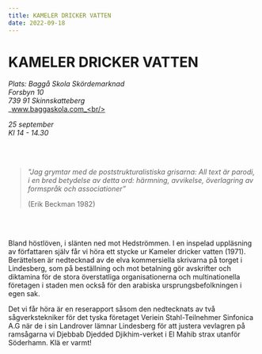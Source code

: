 ```yaml
---
title: KAMELER DRICKER VATTEN
date: 2022-09-18
---
```


# KAMELER DRICKER VATTEN

_Plats: Baggå Skola Skördemarknad_<br/>
_Forsbyn 10_<br/>
_739 91 Skinnskatteberg_<br/>
_www.baggaskola.com_<br/>

_25 september_<br/>
_Kl 14 - 14.30_

<br />
<br />

> _"Jag grymtar med de poststrukturalistiska grisarna: All text är parodi, i en bred betydelse av detta ord: härmning, avvikelse, överlagring av formspråk och associationer”_
>
> <div class="flex flex-row-reverse pr-32">(Erik Beckman 1982)</div>

<br />
<br />

Bland höstlöven, i slänten ned mot Hedströmmen. I en inspelad uppläsning av författaren själv får vi höra ett stycke ur Kameler dricker vatten (1971). Berättelsen är nedtecknad av de elva kommersiella skrivarna på torget i Lindesberg, som på beställning och mot betalning gör avskrifter och diktamina för de stora överstatliga organisationerna och multinationella företagen i staden men också för den arabiska ursprungsbefolkningen i egen sak.

Det vi får höra är en reserapport såsom den nedtecknats av två sågverkstekniker för det tyska företaget Veriein Stahl-Teilnehmer Sinfonica A.G när de i sin Landrover lämnar Lindesberg för att justera vevlagren på ramsågarna vi Djebbab Djedded Djikhim-verket i El Mahib strax utanför Söderhamn. Klä er varmt!

